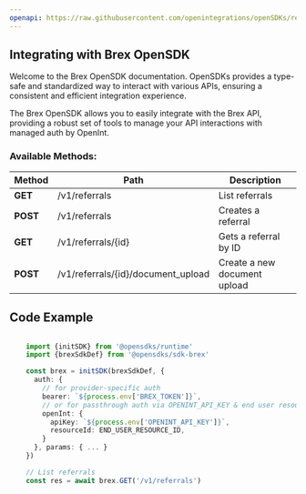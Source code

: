```yaml
---
openapi: https://raw.githubusercontent.com/openintegrations/openSDKs/refs/heads/main/sdks/sdk-brex/brex_onboarding.oas.json
---
```


## Integrating with Brex OpenSDK 

Welcome to the Brex OpenSDK documentation. OpenSDKs provides a type-safe and standardized way to interact with various APIs, ensuring a consistent and efficient integration experience.

The Brex OpenSDK allows you to easily integrate with the Brex API, providing a robust set of tools to manage your API interactions with managed auth by OpenInt. 

### Available Methods:

| Method | Path | Description |
|--------|------|-------------|
| **GET** | /v1/referrals | List referrals
| **POST** | /v1/referrals | Creates a referral
| **GET** | /v1/referrals/{id} | Gets a referral by ID
| **POST** | /v1/referrals/{id}/document_upload | Create a new document upload


## Code Example

```typescript

    import {initSDK} from '@opensdks/runtime'
    import {brexSdkDef} from '@opensdks/sdk-brex'

    const brex = initSDK(brexSdkDef, {
      auth: {
        // for provider-specific auth
        bearer: `${process.env['BREX_TOKEN']}`,
        // or for passthrough auth via OPENINT_API_KEY & end user resourceId
        openInt: {
          apiKey: `${process.env['OPENINT_API_KEY']}`,
          resourceId: END_USER_RESOURCE_ID,
        }
      }, params: { ... }
    })

    // List referrals
    const res = await brex.GET('/v1/referrals')
```
